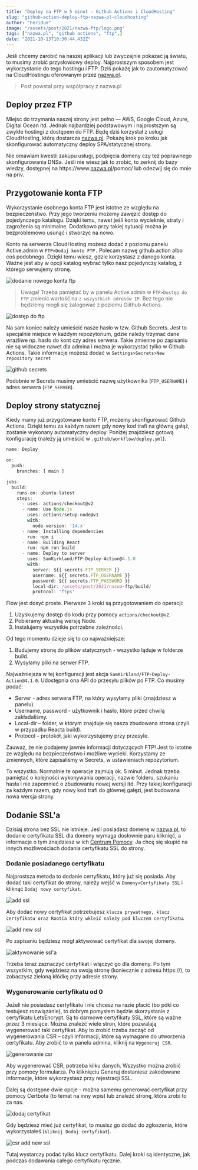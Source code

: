 ```yaml
---
title: "Deploy na FTP w 5 minut - Github Actions i CloudHosting"
slug: "github-action-deploy-ftp-nazwa-pl-cloudhosting"
author: "Feridum"
image: "/assets/post/2021/nazwa-ftp/logo.png" 
tags: ["nazwa.pl", "github actions", "ftp",]
date: "2021-10-13T10:30:44.432Z"
---
```


Jeśli chcemy zarobić na naszej aplikacji lub zwyczajnie pokazać ją światu, to musimy zrobić przysłowiowy deploy. Najprostszym sposobem jest wykorzystanie do tego hostingu i FTP. Dziś pokażę jak to zautomatyzować na CloudHostingu oferowanym przez [nazwa.pl](http://nazwa.pl/).



> Post powstał przy współpracy z nazwa.pl

## Deploy przez FTP

Miejsc do trzymania naszej strony jest pełno — AWS, Google Cloud, Azure, Digital Ocean itd. Jednak najbardziej podstawowym i najprostszym są zwykłe hostingi z dostępem do FTP. Będę dziś korzystał z usługi CloudHosting, którą dostarcza [nazwa.pl](http://nazwa.pl/). Pokażę krok po kroku jak skonfigurować automatyczny deploy SPA/statycznej strony.

Nie omawiam kwestii zakupu usługi, podpięcia domeny czy też poprawnego skonfigurowania DNSa. Jeśli nie wiesz jak to zrobić, to zerknij do bazy wiedzy, dostępnej na https://www.[nazwa.pl](http://nazwa.pl/)/pomoc/ lub odezwij się do mnie na priv.

## Przygotowanie konta FTP

Wykorzystanie osobnego konta FTP jest istotne ze względu na bezpieczeństwo. Przy jego tworzeniu możemy zawęzić dostęp do pojedynczego katalogu. Dzięki temu, nawet jeśli konto wycieknie, straty i zagrożenia są minimalne. Dodatkowo przy takiej sytuacji można je bezproblemowo usunąć i stworzyć na nowo.

Konto na serwerze CloudHosting możesz dodać z poziomu panelu Active.admin w `FTP>Dodaj konto FTP.` Polecam nazwę github.action albo coś podobnego. Dzięki temu wiesz, gdzie korzystasz z danego konta. Ważne jest aby w opcji katalog wybrać tylko nasz pojedynczy katalog, z którego serwujemy stronę.

![dodanie nowego konta ftp](/assets/post/2021/nazwa-ftp/add_ftp.png)

> Uwaga! Trzeba pamiętać by w panelu Active.admin w `FTP>Dostęp do FTP` zmienić wartość na `z wszystkich adresów IP`. Bez tego nie będziemy mogli się zalogować z poziomu Giithub Actions.
> 

![dostęp do ftp](/assets/post/2021/nazwa-ftp/ftp_acess.png)

Na sam koniec należy umieścić nasze hasło w tzw. Github Secrets. Jest to specjalnie miejsce w każdym repozytorium, gdzie należy trzymać dane wrażliwe np. hasło do kont czy adres serwera. Takie zmienne po zapisaniu nie są widoczne nawet dla admina i można je wykorzystać tylko w Github Actions. Takie informacje możesz dodać w `Settings>Secrets>New repository secret`

![github secrets](/assets/post/2021/nazwa-ftp/github_secrets.png)

Podobnie w Secrets musimy umieścić nazwę użytkownika (`FTP_USERNAME`) i adres serwera (`FTP_SERVER`).

## Deploy strony statycznej

Kiedy mamy już przygotowane konto FTP, możemy skonfigurować Github Actions. Dzięki temu za każdym razem gdy nowy kod trafi na główną gałąź, zostanie wykonany automatyczny deploy. Poniżej znajdziesz gotową konfigurację (należy ją umieścić w `.github/workflow/deploy.yml`).

```jsx
name: Deploy

on:
  push:
    branches: [ main ]

jobs:
  build:
    runs-on: ubuntu-latest
    steps:
      - uses: actions/checkout@v2
      - name: Use Node.js
        uses: actions/setup-node@v1
        with:
          node-version: '14.x'
      - name: Installing dependencies
        run: npm i
      - name: Building React
        run: npm run build
      - name: Deploy to server
        uses: SamKirkland/FTP-Deploy-Action@4.1.0
        with:
          server: ${{ secrets.FTP_SERVER }}
          username: ${{ secrets.FTP_USERNAME }}
          password: ${{ secrets.FTP_PASSWORD }}
          local-dir: /assets/post/2021/nazwa-ftp/build/
          protocol: 'ftps'
```

Flow jest dosyć proste. Pierwsze 3 kroki są przygotowaniem do operacji:

1. Uzyskujemy dostęp do kodu przy pomocy `actions/checkout@v2`.
2. Pobieramy aktualną wersję Node.
3. Instalujemy wszystkie potrzebne zależności.

Od tego momentu dzieje się to co najważniejsze:

1. Budujemy stronę do plików statycznych - wszystko ląduje w folderze build.
2. Wysyłamy pliki na serwer FTP.

Najważniejsza w tej konfiguracji jest akcja `SamKirkland/FTP-Deploy-Action@4.1.0`. Udostępnia ona API do przesyłu plików po FTP. Co musimy podać:

- Server - adres serwera FTP, na który wysyłamy pliki (znajdziesz w panelu).
- Username, password - użytkownik i hasło, które przed chwilą zakładaliśmy.
- Local-dir – folder, w którym znajduje się nasza zbudowana strona (czyli w przypadku Reacta build).
- Protocol – protokół, jaki wykorzystujemy przy przesyle.

Zauważ, że nie podajemy jawnie informacji dotyczących FTP! Jest to istotne ze względu na bezpieczeństwo i możliwe wycieki. Korzystamy ze zmiennych, które zapisaliśmy w Secrets, w ustawieniach repozytorium.

To wszystko. Normalnie te operacje zajmują ok. 5 minut. Jednak trzeba pamiętać o kolejności wykonywania operacji, nazwie folderu, szukaniu hasła i nie zapomnieć o zbudowaniu nowej wersji itd. Przy takiej konfiguracji za każdym razem, gdy nowy kod trafi do głównej gałęzi, jest budowana nowa wersja strony.

## Dodanie SSL'a

Dzisiaj strona bez SSL nie istnieje. Jeśli posiadasz domenę w [nazwa.pl](http://nazwa.pl/), to dodanie certyfikatu SSL dla domeny wymaga dosłownie paru kliknięć, a informacje o tym znajdziesz w ich [Centrum Pomocy](https://www.nazwa.pl/pomoc/). Ja chcę się skupić na innych możliwościach dodania certyfikatu SSL do strony.

### Dodanie posiadanego certyfikatu

Najprostsza metoda to dodanie certyfikatu, który już się posiada. Aby dodać taki certyfikat do strony, należy wejść w `Domeny>Certyfikaty SSL` i kliknąć `Dodaj nowy certyfikat`.

![add ssl](/assets/post/2021/nazwa-ftp/add_ssl.png)

Aby dodać nowy certyfikat potrzebujesz `klucza prywatnego, klucz certyfikatu oraz RootCa który wkleić należy pod kluczem certyfikatu`.

![add new ssl](/assets/post/2021/nazwa-ftp/add_new_ssl.png)

Po zapisaniu będziesz mógł aktywować certyfikat dla swojej domeny.

![aktywowanie ssl'a](/assets/post/2021/nazwa-ftp/activate_ssl.png)

Trzeba teraz zaznaczyć certyfikat i włączyć go dla domeny. Po tym wszystkim, gdy wejdziesz na swoją stronę (koniecznie z adresu https://), to zobaczysz zieloną kłódkę przy adresie strony.

### Wygenerowanie certyfikatu od 0

Jeżeli nie posiadasz certyfikatu i nie chcesz na razie płacić (bo póki co testujesz rozwiązanie), to dobrym pomysłem będzie skorzystanie z certyfikatu LetsEncrypt. Są to darmowe certyfikaty SSL, które są ważne przez 3 miesiące. Można znaleźć wiele stron, które pozwalają wygenerować taki certyfikat. Aby to zrobić trzeba zacząć od wygenerowania CSR – czyli informacji, które są wymagane do utworzenia certyfikatu. Aby zrobić to w panelu admina, kliknij na `Wygeneruj CSR`.

![generowanie csr](/assets/post/2021/nazwa-ftp/generate_csr.png)

Aby wygenerować CSR, potrzeba kilku danych. Wszystko można zrobić przy pomocy formularza. Po kliknięciu Generuj dostaniesz zakodowane informacje, które wykorzystasz przy rejestracji SSL.

Dalej są dostępne dwie opcje - można samemu generować certyfikat przy pomocy Certbota (to temat na inny wpis) lub znaleźć stronę, która zrobi to za nas.

![dodaj certyfikat](/assets/post/2021/nazwa-ftp/csr_ssl.png)

Gdy będziesz mieć już certyfikat, to musisz go dodać do zgłoszenia, które wykorzystałeś (`kliknij Dodaj certyfikat`).

![csr add new ssl](/assets/post/2021/nazwa-ftp/csr_new_ssl.png)

Tutaj wystarczy podać tylko klucz certyfikatu. Dalej kroki są identyczne, jak podczas dodawania całego certyfikatu ręcznie.